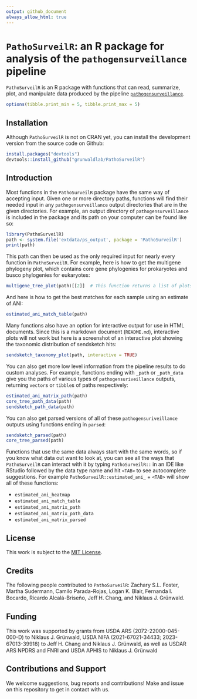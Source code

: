 ```yaml
---
output: github_document
always_allow_html: true
---
```


# `PathoSurveilR`: an R package for analysis of the `pathogensurveillance` pipeline

`PathoSurveilR` is an R package with functions that can read, summarize, plot, and manipulate data produced by the pipeline [`pathogensurveillance`](https://github.com/nf-core/pathogensurveillance). 


```r
options(tibble.print_min = 5, tibble.print_max = 5)
```


## Installation

Although `PathoSurveilR` is not on CRAN yet, you can install the development version from the source code on Github:

```r
install.packages("devtools")
devtools::install_github("grunwaldlab/PathoSurveilR")
```


## Introduction

Most functions in the `PathoSurveilR` package have the same way of accepting input.
Given one or more directory paths, functions will find their needed input in any `pathogensurveillance` output directories that are in the given directories.
For example, an output directory of `pathogensurveillance` is included in the package and its path on your computer can be found like so:

```r
library(PathoSurveilR)
path <- system.file('extdata/ps_output', package = 'PathoSurveilR')
print(path)
```

This path can then be used as the only required input for nearly every function in `PathoSurveilR`.
For example, here is how to get the multigene phylogeny plot, which contains core gene phylogenies for prokaryotes and busco phylogenies for eukaryotes:

```r
multigene_tree_plot(path)[[2]]  # This function returns a list of plots, so [[2]] selects the second plot
```

And here is how to get the best matches for each sample using an estimate of ANI:

```r
estimated_ani_match_table(path)
```

Many functions also have an option for interactive output for use in HTML documents.
Since this is a markdown document (`README.md`), interactive plots will not work but here is a screenshot of an interactive plot showing the taxonomic distribution of sendsketch hits:

```r
sendsketch_taxonomy_plot(path, interactive = TRUE)
```

You can also get more low level information from the pipeline results to do custom analyses.
For example, functions ending with `_path` or `_path_data` give you the paths of various types of `pathogensuriveillance` outputs, returning `vector`s or `tibble`s of paths respectively:

```r
estimated_ani_matrix_path(path)
core_tree_path_data(path)
sendsketch_path_data(path)
```

You can also get parsed versions of all of these `pathogensuriveillance` outputs using functions ending in `parsed`:

```r
sendsketch_parsed(path)
core_tree_parsed(path)
```

Functions that use the same data always start with the same words, so if you know what data out want to look at, you can see all the ways that `PathoSurveilR` can interact with it by typing `PathoSurveilR::` in an IDE like RStudio followed by the data type name and hit `<TAB>` to see autocomplete suggestions.
For example `PathoSurveilR::estimated_ani_` + `<TAB>` will show all of these functions:

* `estimated_ani_heatmap`
* `estimated_ani_match_table`
* `estimated_ani_matrix_path`
* `estimated_ani_matrix_path_data`
* `estimated_ani_matrix_parsed`

## License

This work is subject to the [MIT License](https://github.com/grunwaldlab/metacoder/blob/master/LICENSE).

## Credits

The following people contributed to `PathoSurveilR`: Zachary S.L. Foster, Martha Sudermann, Camilo Parada-Rojas, Logan K. Blair, Fernanda I. Bocardo, Ricardo Alcalá-Briseño, Jeﬀ H. Chang, and Niklaus J. Grünwald.

## Funding

This work was supported by grants from USDA ARS (2072-22000-045-000-D) to Niklaus J. Grünwald, USDA NIFA (2021-67021-34433; 2023-67013-39918) to Jeﬀ H. Chang and Niklaus J. Grünwald, as well as USDAR ARS NPDRS and FNRI and USDA APHIS to Niklaus J. Grünwald 

## Contributions and Support

We welcome suggestions, bug reports and contributions!
Make and issue on this repository to get in contact with us.
